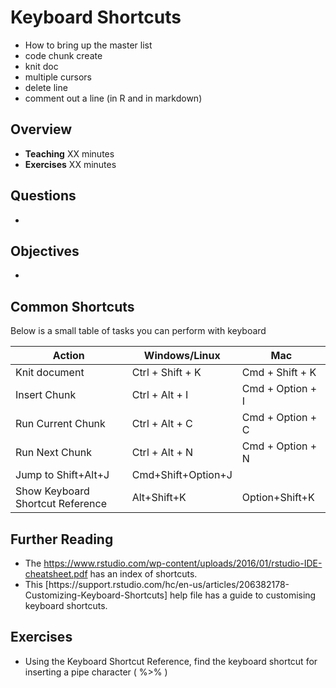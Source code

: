 # Keyboard Shortcuts


* How to bring up the master list
* code chunk create
* knit doc
* multiple cursors
* delete line
* comment out a line (in R and in markdown)

## Overview

* **Teaching** XX minutes
* **Exercises** XX minutes

## Questions

* 

## Objectives

* 



## Common Shortcuts

Below is a small table of tasks you can perform with keyboard 

| Action      | Windows/Linux | Mac  | 
|-------------|---------------|----------------|
| Knit document | Ctrl + Shift + K | Cmd + Shift + K |
| Insert Chunk  | Ctrl + Alt + I   | Cmd + Option + I |
| Run Current Chunk | Ctrl + Alt + C | Cmd + Option + C | 
| Run Next Chunk | Ctrl + Alt + N    | Cmd + Option + N | 
| Jump to  	Shift+Alt+J 	| Cmd+Shift+Option+J |
| Show Keyboard Shortcut Reference  |	Alt+Shift+K | Option+Shift+K |

## Further Reading

- The [https://www.rstudio.com/wp-content/uploads/2016/01/rstudio-IDE-cheatsheet.pdf](Rstudio Cheat Sheet) has an index of shortcuts. 
- This [https://support.rstudio.com/hc/en-us/articles/206382178-Customizing-Keyboard-Shortcuts] help file has a guide to customising keyboard shortcuts.

## Exercises {.exercise}
- Using the Keyboard Shortcut Reference, find the keyboard shortcut for inserting a pipe character ( %>% )
